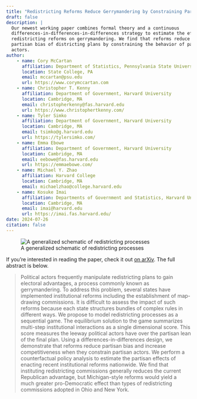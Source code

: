 ```yaml
---
title: "Redistricting Reforms Reduce Gerrymandering by Constraining Partisan Actors"
draft: false
description: |
  Our newest working paper combines formal theory and a continuous 
  differences-in-differences-in-differences strategy to estimate the effect of
  redistricting reforms on gerrymandering. We find that reforms reduce the
  partisan bias of districting plans by constraining the behavior of partisan
  actors.
author:
    - name: Cory McCartan
      affiliation: Department of Statistics, Pennsylvania State University
      location: State College, PA
      email: mccartan@psu.edu
      url: https://www.corymccartan.com
    - name: Christopher T. Kenny
      affiliation: Department of Government, Harvard University
      location: Cambridge, MA
      email: christopherkenny@fas.harvard.edu
      url: https://www.christophertkenny.com/
    - name: Tyler Simko
      affiliation: Department of Government, Harvard University
      location: Cambridge, MA
      email: tsimko@g.harvard.edu
      url: https://tylersimko.com/
    - name: Emma Ebowe
      affiliation: Department of Government, Harvard University
      location: Cambridge, MA
      email: eebowe@fas.harvard.edu
      url: https://emmaebowe.com/      
    - name: Michael Y. Zhao
      affiliation: Harvard College
      location: Cambridge, MA
      email: michaelzhao@college.harvard.edu
    - name: Kosuke Imai
      affiliation: Departments of Government and Statistics, Harvard University
      location: Cambridge, MA
      email: imai@harvard.edu
      url: https://imai.fas.harvard.edu/
date: 2024-07-26
citation: false
---
```


![A generalized schematic of redistricting processes](didid-game.png)



If you're interested in reading the paper, check it out [on arXiv](https://arxiv.org/pdf/2407.11336). The full abstract is below.

> Political actors frequently manipulate redistricting plans to gain electoral advantages, a process commonly known as gerrymandering. To address this problem, several states have implemented institutional reforms including the establishment of map-drawing commissions. It is difficult to assess the impact of such reforms because each state structures bundles of complex rules in different ways. We propose to model redistricting processes as a sequential game. The equilibrium solution to the game summarizes multi-step institutional interactions as a single dimensional score. This score measures the leeway political actors have over the partisan lean of the final plan. Using a differences-in-differences design, we demonstrate that reforms reduce partisan bias and increase competitiveness when they constrain partisan actors. We perform a counterfactual policy analysis to estimate the partisan effects of enacting recent institutional reforms nationwide. We find that instituting redistricting commissions generally reduces the current Republican advantage, but Michigan-style reforms would yield a much greater pro-Democratic effect than types of redistricting commissions adopted in Ohio and New York.
